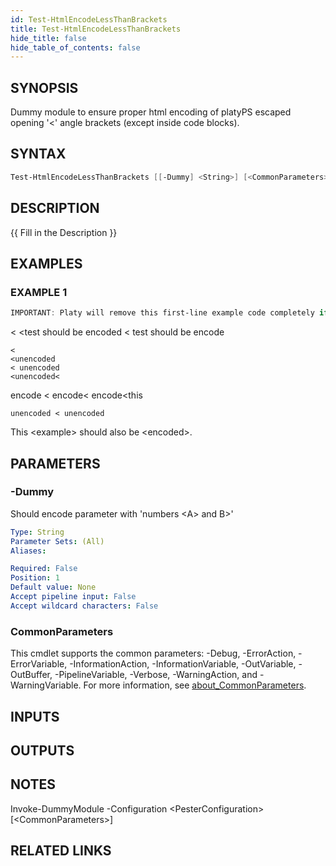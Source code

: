 ```yaml
---
id: Test-HtmlEncodeLessThanBrackets
title: Test-HtmlEncodeLessThanBrackets
hide_title: false
hide_table_of_contents: false
---
```


## SYNOPSIS

Dummy module to ensure proper html encoding of platyPS escaped opening '&lt;' angle brackets (except inside code blocks).

## SYNTAX

```powershell
Test-HtmlEncodeLessThanBrackets [[-Dummy] <String>] [<CommonParameters>]
```

## DESCRIPTION

{{ Fill in the Description }}

## EXAMPLES

### EXAMPLE 1

```powershell
IMPORTANT: Platy will remove this first-line example code completely if you use a bracket here.
```

&lt;
&lt;test should be encoded
&lt; test should be encode

```
<
<unencoded
< unencoded
<unencoded<
```

encode &lt;
encode&lt;
encode&lt;this

```
unencoded < unencoded
```

This &lt;example&gt; should also be &lt;encoded&gt;.

## PARAMETERS

### -Dummy

Should encode  parameter with 'numbers &lt;A&gt; and B&gt;'

```yaml
Type: String
Parameter Sets: (All)
Aliases:

Required: False
Position: 1
Default value: None
Accept pipeline input: False
Accept wildcard characters: False
```

### CommonParameters

This cmdlet supports the common parameters: -Debug, -ErrorAction, -ErrorVariable, -InformationAction, -InformationVariable, -OutVariable, -OutBuffer, -PipelineVariable, -Verbose, -WarningAction, and -WarningVariable. For more information, see [about_CommonParameters](http://go.microsoft.com/fwlink/?LinkID=113216).

## INPUTS

## OUTPUTS

## NOTES

Invoke-DummyModule -Configuration &lt;PesterConfiguration&gt; [&lt;CommonParameters&gt;]

## RELATED LINKS
